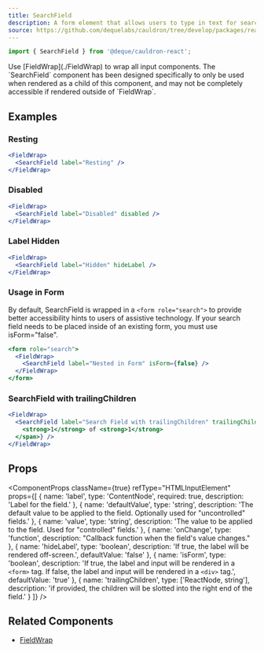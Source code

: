 ```yaml
---
title: SearchField
description: A form element that allows users to type in text for searching.
source: https://github.com/dequelabs/cauldron/tree/develop/packages/react/src/components/SearchField/index.tsx
---
```



```js
import { SearchField } from '@deque/cauldron-react';
```

<Note>
  Use [FieldWrap](./FieldWrap) to wrap all input components. The `SearchField`
  component has been designed specifically to only be used when rendered as a
  child of this component, and may not be completely accessible if rendered
  outside of `FieldWrap`.
</Note>

## Examples

### Resting

```jsx example
<FieldWrap>
  <SearchField label="Resting" />
</FieldWrap>
```

### Disabled

```jsx example
<FieldWrap>
  <SearchField label="Disabled" disabled />
</FieldWrap>
```

### Label Hidden

```jsx example
<FieldWrap>
  <SearchField label="Hidden" hideLabel />
</FieldWrap>
```

### Usage in Form

By default, SearchField is wrapped in a `<form role="search">` to provide better accessibility hints to users of assistive technology. If your search field needs to be placed inside of an existing form, you must use isForm="false".

```jsx example
<form role="search">
  <FieldWrap>
    <SearchField label="Nested in Form" isForm={false} />
  </FieldWrap>
</form>
```

### SearchField with trailingChildren

```jsx example
<FieldWrap>
  <SearchField label="Search Field with trailingChildren" trailingChildren={<span class="page">
    <strong>1</strong> of <strong>1</strong>
  </span>} />
</FieldWrap>
```

## Props

<ComponentProps
  className={true}
  refType="HTMLInputElement"
  props={[
    {
      name: 'label',
      type: 'ContentNode',
      required: true,
      description: 'Label for the field.'
    },
    {
      name: 'defaultValue',
      type: 'string',
      description:
        'The default value to be applied to the field. Optionally used for "uncontrolled" fields.'
    },
    {
      name: 'value',
      type: 'string',
      description:
        'The value to be applied to the field. Used for "controlled" fields.'
    },
    {
      name: 'onChange',
      type: 'function',
      description: "Callback function when the field's value changes."
    },
    {
      name: 'hideLabel',
      type: 'boolean',
      description: 'If true, the label will be rendered off-screen.',
      defaultValue: 'false'
    },
    {
      name: 'isForm',
      type: 'boolean',
      description:
        'If true, the label and input will be rendered in a `<form>` tag. If false, the label and input will be rendered in a `<div>` tag.',
      defaultValue: 'true'
    },
    {
      name: 'trailingChildren',
      type: ['ReactNode, string'],
      description:
        'if provided, the children will be slotted into the right end of the field.'
    }
  ]}
/>

## Related Components

- [FieldWrap](./FieldWrap)
